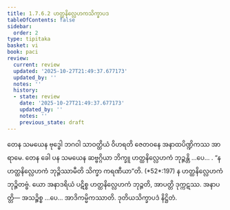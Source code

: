 ```yaml
---
title: 1.7.6.2 ဟတ္ထနိလ္လေဟကသိက္ခာပဒ
tableOfContents: false
sidebar:
  order: 2
type: tipitaka
basket: vi
book: paci
review:
  current: review
  updated: '2025-10-27T21:49:37.677173'
  updated_by: ''
  notes: ''
  history:
  - state: review
    date: '2025-10-27T21:49:37.677173'
    updated_by: ''
    notes: ''
    previous_state: draft
---
```



<ReviewStatus review={frontmatter.review} showDetails={true} />

<HypothesisAnnotation frontmatter={frontmatter} />

<DynamicBreadcrumb />

<Division number="628" book="paci" e="ch" v="2" p="259">

<Paragraph number="1945" book="paci">
တေန သမယေန ဗုဒ္ဓေါ ဘဂဝါ သာဝတ္ထိယံ ဝိဟရတိ ဇေတဝနေ အနာထပိဏ္ဍိကဿ အာရာမေ. တေန ခေါ ပန သမယေန ဆဗ္ဗဂ္ဂိယာ ဘိက္ခူ ဟတ္ထနိလ္လေဟကံ ဘုဉ္ဇန္တိ …ပေ… .
</Paragraph>

<Paragraph number="1946" book="paci">
<Emphasis>“န ဟတ္ထနိလ္လေဟကံ ဘုဉ္ဇိဿာမီတိ သိက္ခာ ကရဏီယာ”</Emphasis>တိ. (*52*:<Emphasis>197</Emphasis>)
</Paragraph>

<Paragraph number="1947" book="paci">
န ဟတ္ထနိလ္လေဟကံ ဘုဉ္ဇိတဗ္ဗံ. ယော အနာဒရိယံ ပဋိစ္စ ဟတ္ထနိလ္လေဟကံ ဘုဉ္ဇတိ, အာပတ္တိ ဒုက္ကဋဿ.
</Paragraph>

<Paragraph number="1948" book="paci">
အနာပတ္တိ— အသဉ္စိစ္စ …ပေ… အာဒိကမ္မိကဿာတိ.

</Paragraph>
</Division>

<Paragraph number="1949" type="center" book="paci">
ဒုတိယသိက္ခာပဒံ နိဋ္ဌိတံ.
</Paragraph>